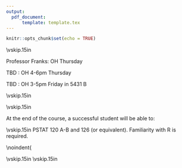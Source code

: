 ```yaml
---
output: 
  pdf_document:
      template: template.tex
---
```

```r
knitr::opts_chunk$set(echo = TRUE)
```


\begin{center}
{\Large \textsc{PSTAT 115: Introduction to Bayesian Data Analysis}}
\end{center}
\begin{center}
Fall 2020
\end{center}

\begin{center}
\rule{6in}{0.4pt}
\begin{minipage}[t]{.75\textwidth}
\begin{tabular}{llcccll}
\textbf{Instructor:} & Alexander Franks & & &  & \textbf{Time:} & M/W 11:00-12:15\\
\textbf{Email:} &
                  \href{mailto:afranks@pstat.ucsb.edu}{afranks@pstat.ucsb.edu}
                                        & & & & \textbf{Zoom link:} & 
\end{tabular}
\end{minipage}
\rule{6in}{0.4pt}
\end{center}
\vspace{.5cm}
\setlength{\unitlength}{1in}
\renewcommand{\arraystretch}{2}


\noindent\textbf{Course Pages:}
\begin{enumerate}
\item \url{https://gauchospace.ucsb.edu/courses/course/view.php?id=32033}
\item \url{https://piazza.com/class/keu3ggkmq8p66x}
\begin{itemize}
\item Use \url{} to sync new assignments and labs
\end{itemize}
\end{enumerate}




\vskip.15in
\noindent\textbf{Office Hours:}

\noindent Professor Franks: \url{afranks@pstat.ucsb.edu} OH   Thursday 

\noindent TBD \url{}: OH 4-6pm Thursday 

\noindent TBD \url{}: OH 3-5pm Friday in 5431 B

\vskip.15in
\noindent\textbf{Course Texts} 

\begin{itemize}
\item \textbf{Required:} Peter Hoff {\textit{A First Course in Bayesian
      Statistical Methods}};  \url{https://www.springer.com/us/book/9780387922997}). (pdf available on the course website)
\item Optional: Jim Albert {\textit{Bayesian Computation with R}};
  \url{https://www.springer.com/us/book/9780387922973}).
  \item Optional: Andrew Gelman, John Carlin et al. {\textit{Bayesian
        Data Analysis}};  \url{http://www.stat.columbia.edu/~gelman/book/}).
\end{itemize} 

\vskip.15in
\noindent\textbf{Objectives:} 

\vspace{1em}
At the end of the course, a successful student will be able to:
\begin{itemize}
\item build and refine statistical models using the Bayesian paradigm
\item utilize Monte Carlo methods for statistical inference
\end{itemize}

\vskip.15in
\noindent\textbf{Prerequisites:}
PSTAT 120 A-B and 126 (or equivalent). Familiarity with R is required.

\vspace*{.15in}

\noindent \textbf{Tentative Course Topics:}
\begin{center}
\begin{minipage}{5in}
\begin{flushleft}
{\color{darkgreen}{\Rectangle}} ~ Review of frequentist inference\\
{\color{darkgreen}{\Rectangle}} ~ One parameter models\\
{\color{darkgreen}{\Rectangle}} ~ Monte Carlo computation\\
{\color{darkgreen}{\Rectangle}} ~ The normal model\\
{\color{darkgreen}{\Rectangle}} ~ Markov chain Monte Carlo\\
{\color{darkgreen}{\Rectangle}} ~ Hierarchical models\\
\end{flushleft}
\end{minipage}
\end{center}

\pagebreak

\vspace*{.15in}
\noindent\textbf{Grading Policy:}
\begin{itemize}
\item Homework (30\%).
  \begin{itemize}
    \item There will be approximately 6 homeworks, due roughly every
     week on Sundays at midnight.\\
      \item You are allowed (and encouraged)   to work with a partner. You need only turn in one homework per pair.  If you need help finding a partner, start with the ``Search for
  Teammates'' tool on Piazza.  Homework solutions must be done in
  RMarkdown and turned in on GauchoSpace.  We have provided a homework
  template that you can use to get started.\\
\item All code must be written to be reproducible in Rmarkdown
\item  All derivations can be done in any format of your choosing (latex, written by hand) but must be legible and \emph{must be converted to a pdf}.
\item  All files must be zipped together and submitted to Gauchospace
\item  Ask a TA \emph{early} if you have problems regarding submissions. 
  \item Homework not submitted online before the deadline will
  be considered late (10 point deduction). 24 hours after the deadline
  homework will not be accepted and no credit will be awarded. Do not
  wait until the night before it is due to start working!
  \end{itemize}

\item Midterm exam (20\%). \textbf{submitted November 9, 2020} . 
\item 10\% quizzes
  \begin{itemize}
    \item Approximately 5 in quizzes.  You have two attempts.
      dropped.
     \item There is no make-up for missed quizzes.
    \end{itemize}
\item Lab attendance (10\%)
  \begin{itemize}
    \item Lab attendance is required and essential.  Your
    attendance will be noted in each lab.
    \end{itemize}
\item Final exam submitted \textbf{Monday December 16, 2020}  (30\%).  
\end{itemize}

\noindent{\textbf{Homeworks:}

\begin{itemize}
\item  All files will be submitted electronically via GauchoSpace
\item  Submit a zip file containing:
  \begin{enumerate}
    \item R markdown code (.Rmd file, template provided)\\
    \item Any additional files as needed\\
    \item Generated PDF file
  \end{enumerate}
\end{itemize}
\vskip.15in
\noindent\textbf{Important Dates:}
\begin{center} \begin{minipage}{3.8in}
    \begin{flushleft}
Midterm \dotfill ~  November 9, 2020 (take home)\\
Final Exam \dotfill ~ December 16, 2020 (take home)\\
\end{flushleft}
\end{minipage}
\end{center}

\vskip.15in
\noindent\textbf{Course Policies:}  
\begin{itemize}
\item Please sign up for Piazza: \url{piazza.com/ucsb/fall2020/pstat115}.  All questions related to course content, homework, R programming and quizzes should be done on Piazza. \textit{Only questions pertaining to grades or personal issues should be handled over email}.
\item Regular attendance is essential and expected!
\end{itemize}